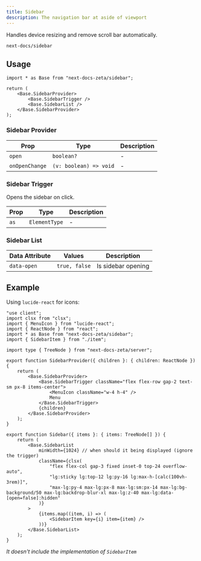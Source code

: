 ```yaml
---
title: Sidebar
description: The navigation bar at aside of viewport
---
```


Handles device resizing and remove scroll bar automatically.

```
next-docs/sidebar
```

## Usage

```tsx
import * as Base from "next-docs-zeta/sidebar";

return (
    <Base.SidebarProvider>
        <Base.SidebarTrigger />
        <Base.SidebarList />
    </Base.SidebarProvider>
);
```

### Sidebar Provider

| Prop           | Type                   | Description |
| -------------- | ---------------------- | ----------- |
| `open`         | `boolean?`             | -           |
| `onOpenChange` | `(v: boolean) => void` | -           |

### Sidebar Trigger

Opens the sidebar on click.

| Prop | Type          | Description |
| ---- | ------------- | ----------- |
| `as` | `ElementType` | -           |

### Sidebar List

| Data Attribute | Values        | Description        |
| -------------- | ------------- | ------------------ |
| `data-open`    | `true, false` | Is sidebar opening |

## Example

Using `lucide-react` for icons:

```tsx
"use client";
import clsx from "clsx";
import { MenuIcon } from "lucide-react";
import { ReactNode } from "react";
import * as Base from "next-docs-zeta/sidebar";
import { SidebarItem } from "./item";

import type { TreeNode } from "next-docs-zeta/server";

export function SidebarProvider({ children }: { children: ReactNode }) {
    return (
        <Base.SidebarProvider>
            <Base.SidebarTrigger className="flex flex-row gap-2 text-sm px-8 items-center">
                <MenuIcon className="w-4 h-4" />
                Menu
            </Base.SidebarTrigger>
            {children}
        </Base.SidebarProvider>
    );
}

export function Sidebar({ items }: { items: TreeNode[] }) {
    return (
        <Base.SidebarList
            minWidth={1024} // when should it being displayed (ignore the trigger)
            className={clsx(
                "flex flex-col gap-3 fixed inset-0 top-24 overflow-auto",
                "lg:sticky lg:top-12 lg:py-16 lg:max-h-[calc(100vh-3rem)]",
                "max-lg:py-4 max-lg:px-8 max-lg:sm:px-14 max-lg:bg-background/50 max-lg:backdrop-blur-xl max-lg:z-40 max-lg:data-[open=false]:hidden"
            )}
        >
            {items.map((item, i) => (
                <SidebarItem key={i} item={item} />
            ))}
        </Base.SidebarList>
    );
}
```

_It doesn't include the implementation of `SidebarItem`_
